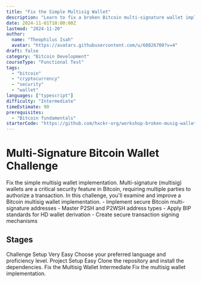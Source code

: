 ```yaml
---
title: "Fix the Simple Multisig Wallet"
description: "Learn to fix a broken Bitcoin multi-signature wallet implementation"
date: 2024-11-01T10:00:00Z
lastmod: "2024-11-20"
author: 
  name: "Theophilus Isah"
  avatar: "https://avatars.githubusercontent.com/u/60826700?v=4"
draft: false
category: "Bitcoin Development"
courseType: "Functional Test"
tags: 
  - "bitcoin"
  - "cryptocurrency"
  - "security"
  - "wallet"
languages: ["typescript"]
difficulty: "Intermediate"
timeEstimate: 90
prerequisites: 
  - "Bitcoin fundamentals"
starterCode: "https://github.com/hxckr-org/workshop-broken-musig-wallet-debugging--ts"
---
```


# Multi-Signature Bitcoin Wallet Challenge

<ChallengeBrief>
Fix the simple multisig wallet implementation. Multi-signature (multisig) wallets are a critical security feature in Bitcoin, requiring multiple parties to authorize a transaction. In this challenge, you'll examine and improve a Bitcoin multisig wallet implementation.
</ChallengeBrief>

<LearningObjectives>
- Implement secure Bitcoin multi-signature addresses
- Master P2SH and P2WSH address types
- Apply BIP standards for HD wallet derivation
- Create secure transaction signing mechanisms
</LearningObjectives>

## Stages

<Stages>
  <Stage>
    <StageTitle>Challenge Setup</StageTitle>
    <StageDifficulty>Very Easy</StageDifficulty>
    <StageDescription>
      Choose your preferred language and proficiency level.
    </StageDescription>
  </Stage>
  <Stage>
    <StageTitle>Project Setup</StageTitle>
    <StageDifficulty>Easy</StageDifficulty>
    <StageDescription>
      Clone the repository and install the dependencies.
    </StageDescription>
  </Stage>
  <Stage>
    <StageTitle>Fix the Multisig Wallet</StageTitle>
    <StageDifficulty>Intermediate</StageDifficulty>
    <StageDescription>
      Fix the multisig wallet implementation.
    </StageDescription>
  </Stage>
</Stages>
